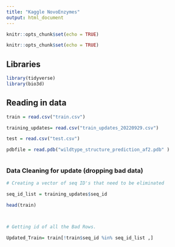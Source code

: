 ---
title: "Kaggle NovoEnzymes"
output: html_document
---

```{r setup, include=FALSE}
knitr::opts_chunk$set(echo = TRUE)
```




```{r setup, include=FALSE}

knitr::opts_chunk$set(echo = TRUE)

```



## Libraries


```{r}



library(tidyverse)
library(bio3d)

```



## Reading in data



```{r}

train = read.csv("train.csv")

training_updates= read.csv("train_updates_20220929.csv")

test = read.csv("test.csv")

pdbfile = read.pdb("wildtype_structure_prediction_af2.pdb" )



```




### Data Cleaning for update (dropping bad data)





```{r}



# Creating a vector of seq ID's that need to be eliminated

seq_id_list = training_updates$seq_id

head(train)



# Getting id of all the Bad Rows.

Updated_Train= train[!train$seq_id %in% seq_id_list ,]


```




